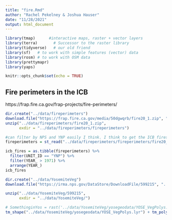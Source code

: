 ```yaml
---
title: "fire.Rmd"
author: "Rachel Pekelney & Joshua Hauser"
date: "11/28/2021"
output: html_document
---
```


```r
library(tmap)      #interactive maps, raster + vector layers
library(terra)       # Successor to the raster library
library(tidyverse)   # our old friend
library(sf)   # to work with simple features (vector) data
library(rosm) # to work with OSM data
library(prettymapr)
library(yaps)
```  

```r
knitr::opts_chunk$set(echo = TRUE)
```

## Fire perimeters in the ICB
https://frap.fire.ca.gov/frap-projects/fire-perimeters/

```r
dir.create("../data/fireperimeters")
download.file("https://frap.fire.ca.gov/media/50dgwqrb/fire20_1.zip", "../data/fireperimeters/fire20_1.zip")
unzip("../data/fireperimeters/fire20_1.zip", 
      exdir = "../data/fireperimeters/fireperimeters")
```

```r
#can filter by NPS and YNP easily I think. I think to get the ICB fires though we should just manually select them out of the table from "FIRE_NAME"
fireperimeters = st_read("../data/fireperimeters/fireperimeters/fire20_1.gdb")
```

```r
icb_fires = as.tibble(fireperimeters) %>%
  filter(UNIT_ID == "YNP") %>%
  filter(YEAR_ > 1971) %>%
  arrange(YEAR_)
icb_fires
```



```r
dir.create("../data/YosemiteVeg")
download.file("https://irma.nps.gov/DataStore/DownloadFile/599215", "../data/YosemiteVeg/599215")

unzip("../data/YosemiteVeg/599215", 
      exdir = "../data/YosemiteVeg/")
```

```r
# SomethinginYos = rast('../data/YosemiteVeg/yosegeodata/YOSE_VegPolys.lyr')
tm_shape("../data/YosemiteVeg/yosegeodata/YOSE_VegPolys.lyr") + tm_polygons()
```


